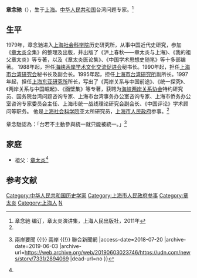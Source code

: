 '''章念驰'''（{{bd|1942年|||catIdx=Z章}}），生于[[上海|上海]]。[[中华人民共和国|中华人民共和国]]台湾问题专家。<ref name=zty>章念驰 编订，章太炎演讲集，上海人民出版社，2011年</ref>

==生平==
1979年，章念驰进入[[上海社会科学院|上海社会科学院]]历史研究所，从事中国近代史研究，参加《[[章太炎|章太炎]]全集》的整理及出版，并出版了《沪上春秋——章太炎与上海》、《我的祖父章太炎》等专著，以及《章太炎医论集》、《中国学术思想史随笔》等十多部编著。 1988年起，担任[[海峡两岸学术文化交流促进会|海峡两岸学术文化交流促进会]]秘书长。1990年起，担任[[上海市台湾研究会|上海市台湾研究会]]秘书长及副会长。1995年起，担任[[上海市台湾研究所|上海市台湾研究所]]副所长。1997年起，担任[[上海东亚研究所|上海东亚研究所]]所长，写出了《两岸关系与中国前途》、《统一探究》、《两岸关系与中国崛起》、《面壁集》等专著，获聘为[[海峡两岸关系协会|海峡两岸关系协会]]特约研究员、国务院台湾问题咨询专家、上海市台湾事务办公室咨询专家、上海市侨务办公室咨询专家委员会主任、上海市统一战线理论研究会副会长、《中国评论》学术顾问等职务。 他是[[上海社会科学院|上海社会科学院]]亚太所研究员，[[上海市人民政府|上海市人民政府]]参事。<ref name=zty/>

章念馳認為：「台若不主動參與統一就只能被統一。」<ref>{{Cite web |url=https://udn.com/news/story/7331/2894069 |title=章念馳：台若不主動參與「統一」 就只能「被統一」 {{!}} 兩岸要聞 {{!}} 兩岸 {{!}} 聯合新聞網 |access-date=2018-07-20 |archive-date=2019-06-03 |archive-url=https://web.archive.org/web/20190603023746/https://udn.com/news/story/7331/2894069 |dead-url=no }}</ref>

==家庭==
*祖父：[[章太炎|章太炎]]<ref name=zty/>

==参考文献==
{{reflist}}

{{DEFAULTSORT:Zhang章}}
[[Category:中华人民共和国历史学家|Category:中华人民共和国历史学家]]
[[Category:上海市人民政府参事|Category:上海市人民政府参事]]
[[Category:章太炎|Category:章太炎]]
[[Category:上海人|Category:上海人]]
[[Category:章姓|N]]